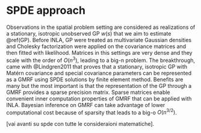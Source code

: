 # SPDE approach {#spde}

<!--  You can label chapter and section titles using `{#label}` after them, e.g., we can reference Chapter \@ref(intro). If you do not manually label them, there will be automatic labels anyway, e.g., Chapter \@ref(methods).-->

Observations in the spatial problem setting are considered as realizations of a stationary, isotropic unobserved GP $w(s)$ that we aim to estimate \@ref(GP). Before INLA, GP were treated as multivariate Gaussian densities and Cholesky factorization were applied on the covariance matrices and then fitted with likelihood. Matrices in this settings are very dense and they scale with the order of $O\left(n^{3}\right)$, leading to a big-n problem. 
The breakthrough, came with @Lindgren2011 that proves that a stationary, isotropic GP with Matérn covariance and special covariance parameters can be represented as a GMRF using SPDE solutions by finite element method. Benefits are many but the most important is that the representation of the GP through a GMRF provides a sparse precision matrix. Sparse matrices enable convenient inner computation properties of GMRF that can be applied with INLA. Bayesian inference on GMRF can take advantage of lower computational cost because of sparsity that leads to a big-o $O\left(n^{3 / 2}\right)$.


[vai avanti su spde con tutte le consideraioni matematiche].




